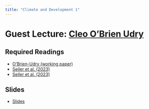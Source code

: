 ```yaml
---
title: "Climate and Development 1"
---
```


# Guest Lecture: [Cleo O'Brien Udry](https://cobrienudry.github.io/research/)

## Required Readings

- [O’Brien-Udry (working paper)](/files/o'brien-udry_JMP.pdf)
- [Seiler et al. (2023)](https://www.cgdev.org/blog/what-can-we-learn-jetps-south-africa-and-indonesia-so-far)
- [Seiler et al. (2023)](https://www.cgdev.org/publication/just-energy-transition-partnerships-early-successes-and-challenges-indonesia-and-south)

## Slides

- [Slides](/slides/23-climate1.html)
